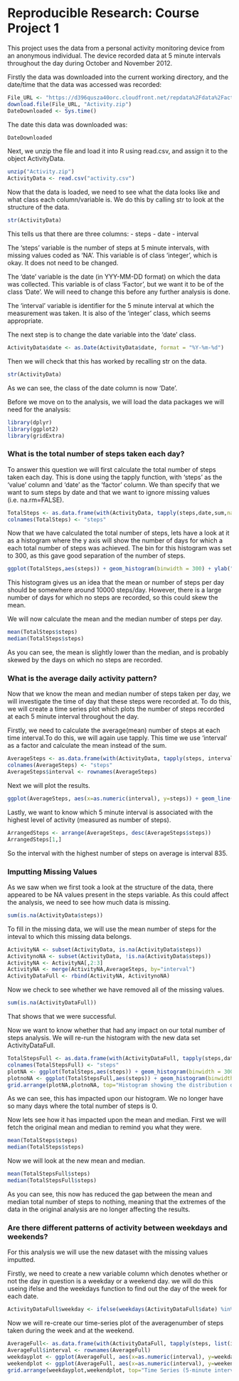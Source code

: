 Reproducible Research: Course Project 1
========================================

This project uses the data from a personal activity monitoring device from an anonymous individual. The device recorded data at 5 minute intervals throughout the day during October and November 2012.

Firstly the data was downloaded into the current working directory, and the date/time that the data was accessed was recorded:
```r
File_URL <- "https://d396qusza40orc.cloudfront.net/repdata%2Fdata%2Factivity.zip"
download.file(File_URL, "Activity.zip")
DateDownloaded <- Sys.time()
```

The date this data was downloaded was:
```r
DateDownloaded
```


Next, we unzip the file and load it into R using read.csv, and assign it to the object ActivityData.

```r
unzip("Activity.zip")
ActivityData <- read.csv("activity.csv")
```

Now that the data is loaded, we need to see what the data looks like and what class each column/variable is. We do this by calling str to look at the structure of the data.

```r
str(ActivityData)
```

This tells us that there are three columns:
- steps
- date
- interval

The 'steps' variable is the number of steps at 5 minute intervals, with missing values coded as 'NA'. This variable is of class 'integer', which is okay. It does not need to be changed.

The 'date' variable is the date (in YYY-MM-DD format) on which the data was collected. This variable is of class 'Factor', but we want it to be of the class 'Date'. We will need to change this before any further analysis is done.

The 'interval' variable is identifier for the 5 minute interval at which the measurement was taken. It is also of the 'integer' class, which seems appropriate.

The next step is to change the date variable into the 'date' class.

```r
ActivityData$date <- as.Date(ActivityData$date, format = "%Y-%m-%d")
```

Then we will check that this has worked by recalling str on the data.

```r
str(ActivityData)
```

As we can see, the class of the date column is now 'Date'. 

Before we move on to the analysis, we will load the data packages we will need for the analysis:
```r
library(dplyr)
library(ggplot2)
library(gridExtra)
```


### What is the total number of steps taken each day?

To answer this question we will first calculate the total number of steps taken each day. This is done using the tapply function, with 'steps' as the 'value' column and 'date' as the 'factor' column. We than specify that we want to sum steps by date and that we want to ignore missing values (i.e. na.rm=FALSE).

```r
TotalSteps <- as.data.frame(with(ActivityData, tapply(steps,date,sum,na.rm=TRUE)))
colnames(TotalSteps) <- "steps"
```

Now that we have calculated the total number of steps, lets have a look at it as a histogram where the y axis will show the number of days for which a each total number of steps was achieved. The bin for this histogram was set to 300, as this gave good separation of the number of steps.

```r
ggplot(TotalSteps,aes(steps)) + geom_histogram(binwidth = 300) + ylab("no. days") + xlab("no. steps/day") + ggtitle("Histogram showing the distribution of the total number of steps taken/day")
```

This histogram gives us an idea that the mean or number of steps per day should be somewhere around 10000 steps/day. However, there is a large number of days for which no steps are recorded, so this could skew the mean.

We will now calculate the mean and the median number of steps per day.

```r
mean(TotalSteps$steps)
median(TotalSteps$steps)
```

As you can see, the mean is slightly lower than the median, and is probably skewed by the days on which no steps are recorded.

### What is the average daily activity pattern?

Now that we know the mean and median number of steps taken per day, we will investigate the time of day that these steps were recorded at. To do this, we will create a time series plot which plots the number of steps recorded at each 5 minute interval throughout the day.

Firstly, we need to calculate the average(mean) number of steps at each time interval.To do this, we will again use tapply. This time we use 'interval' as a factor and calculate the mean instead of the sum.

```r
AverageSteps <- as.data.frame(with(ActivityData, tapply(steps, interval, mean, na.rm=TRUE)))
colnames(AverageSteps) <- "steps"
AverageSteps$interval <- rownames(AverageSteps)
```

Next we will plot the results.

```r
ggplot(AverageSteps, aes(x=as.numeric(interval), y=steps)) + geom_line(colour="blue") + xlab("Interval") + ylab("Number of Steps") + ggtitle("Time Series (5-minute interval) of Steps Over a Day")
```

Lastly, we want to know which 5 minute interval is associated with the highest level of activity (measured as number of steps).

```r
ArrangedSteps <- arrange(AverageSteps, desc(AverageSteps$steps))
ArrangedSteps[1,]
```

So the interval with the highest number of steps on average is interval 835.

### Imputting Missing Values

As we saw when we first took a look at the structure of the data, there appeared to be NA values present in the steps variable. As this could affect the analysis, we need to see how much data is missing.

```r
sum(is.na(ActivityData$steps))
```

To fill in the missing data, we will use the mean number of steps for the inteval to which this missing data belongs.

```r
ActivityNA <- subset(ActivityData, is.na(ActivityData$steps))
ActivitynoNA <- subset(ActivityData, !is.na(ActivityData$steps))
ActivityNA <- ActivityNA[,2:3]
ActivityNA <- merge(ActivityNA,AverageSteps, by="interval")
ActivityDataFull <- rbind(ActivityNA, ActivitynoNA)
```

Now we check to see whether we have removed all of the missing values.

```r
sum(is.na(ActivityDataFull))
```

That shows that we were successful.

Now we want to know whether that had any impact on our total number of steps analysis. We will re-run the histogram with the new data set ActivityDataFull.

```r
TotalStepsFull <- as.data.frame(with(ActivityDataFull, tapply(steps,date,sum,na.rm=TRUE)))
colnames(TotalStepsFull) <- "steps"
plotNA <- ggplot(TotalSteps,aes(steps)) + geom_histogram(binwidth = 300) + ylab("no. days") + xlab("no. steps/day") + ggtitle("Missing Values Ignored")
plotnoNA <- ggplot(TotalStepsFull,aes(steps)) + geom_histogram(binwidth = 300) + ylab("no. days") + xlab("no. steps/day") + ggtitle("Missing Values Replaced with Mean for Interval")
grid.arrange(plotNA,plotnoNA, top="Histogram showing the distribution of the total number of steps taken/day")
```

As we can see, this has impacted upon our histogram. We no longer have so many days where the total number of steps is 0. 

Now lets see how it has impacted upon the mean and median. First we will fetch the original mean and median to remind you what they were.

```r
mean(TotalSteps$steps)
median(TotalSteps$steps)
```

Now we will look at the new mean and median.

```r
mean(TotalStepsFull$steps)
median(TotalStepsFull$steps)
```

As you can see, this now has reduced the gap between the mean and median total number of steps to nothing, meaning that the extremes of the data in the original analysis are no longer affecting the results.

### Are there different patterns of activity between weekdays and weekends?

For this analysis we will use the new dataset with the missing values imputted.

Firstly, we need to create a new variable column which denotes whether or not the day in question is a weekday or a weekend day. we will do this useing ifelse and the weekdays function to find out the day of the week for each date.

```r
ActivityDataFull$weekday <- ifelse(weekdays(ActivityDataFull$date) %in% c("Saturday", "Sunday"), "weekend", "weekday")
```

Now we will re-create our time-series plot of the averagenumber of steps taken during the week and at the weekend.

```r
AverageFull<- as.data.frame(with(ActivityDataFull, tapply(steps, list(interval,weekday), mean, na.rm=TRUE)))
AverageFull$interval <- rownames(AverageFull)
weekdayplot <- ggplot(AverageFull, aes(x=as.numeric(interval), y=weekday)) + geom_line(colour="blue") + xlab("Interval") + ylab("Number of Steps") + ggtitle("Weekdays")
weekendplot <- ggplot(AverageFull, aes(x=as.numeric(interval), y=weekend)) + geom_line(colour="blue") + xlab("Interval") + ylab("Number of Steps") + ggtitle("Weekend")
grid.arrange(weekdayplot,weekendplot, top="Time Series (5-minute interval) of Steps Over a Day")
```

